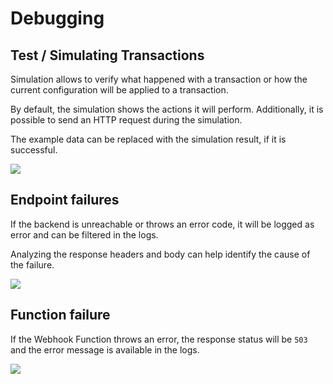 # Debugging

## Test / Simulating Transactions

Simulation allows to verify what happened with a transaction or how the current configuration will be applied to a transaction.

By default, the simulation shows the actions it will perform. Additionally, it is possible to send an HTTP request during the simulation.

The example data can be replaced with the simulation result, if it is successful.

![](./webhook-simulation-2.gif)

## Endpoint failures

If the backend is unreachable or throws an error code, it will be logged as error and can be filtered in the logs.

Analyzing the response headers and body can help identify the cause of the failure.

![](./webhook-log-filter.gif)


## Function failure

If the Webhook Function throws an error, the response status will be `503` and the error message is available in the logs.

![](./webhook-function-log.gif)